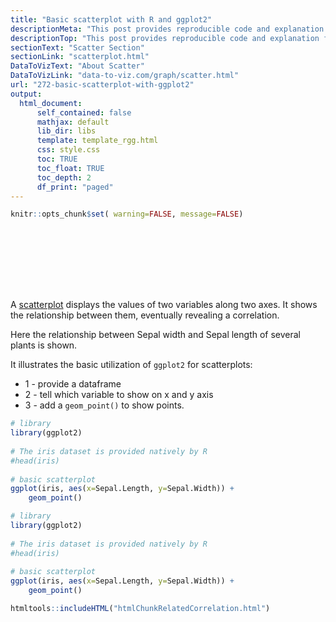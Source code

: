 ```yaml
---
title: "Basic scatterplot with R and ggplot2"
descriptionMeta: "This post provides reproducible code and explanation for the most basic scatterplot you can build with R and ggplot2."
descriptionTop: "This post provides reproducible code and explanation for the most basic [scatterplot](scatterplot.html) you can build with `R` and [ggplot2](ggplot2.html)."
sectionText: "Scatter Section"
sectionLink: "scatterplot.html"
DataToVizText: "About Scatter"
DataToVizLink: "data-to-viz.com/graph/scatter.html"
url: "272-basic-scatterplot-with-ggplot2"
output:
  html_document:
      self_contained: false    
      mathjax: default
      lib_dir: libs
      template: template_rgg.html
      css: style.css
      toc: TRUE
      toc_float: TRUE
      toc_depth: 2
      df_print: "paged"
---
```



```r
knitr::opts_chunk$set( warning=FALSE, message=FALSE)
```

<div class="container" style="padding-top: 100px">




<div class = "row">

<div class = "col-md-6  col-sm-12 align-self-center">

A [scatterplot](scatterplot.html) displays the values of two variables along two axes. It shows the relationship between them, eventually revealing a correlation.

Here the relationship between Sepal width and Sepal length of several plants is shown.

It illustrates the basic utilization of `ggplot2` for scatterplots:  

- 1 - provide a dataframe
- 2 - tell which variable to show on x and y axis
- 3 - add a `geom_point()` to show points.


</div>


<div class = "col-md-6  col-sm-12">

```r
# library
library(ggplot2)
 
# The iris dataset is provided natively by R
#head(iris)
 
# basic scatterplot
ggplot(iris, aes(x=Sepal.Length, y=Sepal.Width)) + 
    geom_point()
```
</div>
</div>



```r
# library
library(ggplot2)
 
# The iris dataset is provided natively by R
#head(iris)
 
# basic scatterplot
ggplot(iris, aes(x=Sepal.Length, y=Sepal.Width)) + 
    geom_point()
```




<!-- Close container -->
</div>




```r
htmltools::includeHTML("htmlChunkRelatedCorrelation.html")
```
